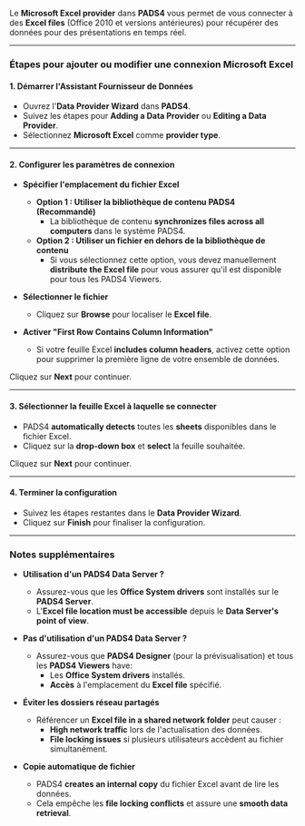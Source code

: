 Le **Microsoft Excel provider** dans **PADS4** vous permet de vous connecter à des **Excel files** (Office 2010 et versions antérieures) pour récupérer des données pour des présentations en temps réel.

***

### **Étapes pour ajouter ou modifier une connexion Microsoft Excel**

#### **1. Démarrer l'Assistant Fournisseur de Données**

* Ouvrez l'**Data Provider Wizard** dans **PADS4**.
* Suivez les étapes pour **Adding a Data Provider** ou **Editing a Data Provider**.
* Sélectionnez **Microsoft Excel** comme **provider type**.

***

#### **2. Configurer les paramètres de connexion**

* **Spécifier l'emplacement du fichier Excel**
  * **Option 1 : Utiliser la bibliothèque de contenu PADS4 (Recommandé)**
    * La bibliothèque de contenu **synchronizes files across all computers** dans le système PADS4.
  * **Option 2 : Utiliser un fichier en dehors de la bibliothèque de contenu**
    * Si vous sélectionnez cette option, vous devez manuellement **distribute the Excel file** pour vous assurer qu'il est disponible pour tous les PADS4 Viewers.

* **Sélectionner le fichier**
  * Cliquez sur **Browse** pour localiser le **Excel file**.

* **Activer "First Row Contains Column Information"**
  * Si votre feuille Excel **includes column headers**, activez cette option pour supprimer la première ligne de votre ensemble de données.

Cliquez sur **Next** pour continuer.

***

#### **3. Sélectionner la feuille Excel à laquelle se connecter**

* PADS4 **automatically detects** toutes les **sheets** disponibles dans le fichier Excel.
* Cliquez sur la **drop-down box** et **select** la feuille souhaitée.

Cliquez sur **Next** pour continuer.

***

#### **4. Terminer la configuration**

* Suivez les étapes restantes dans le **Data Provider Wizard**.
* Cliquez sur **Finish** pour finaliser la configuration.

***

### **Notes supplémentaires**

* **Utilisation d'un PADS4 Data Server ?**
  * Assurez-vous que les **Office System drivers** sont installés sur le **PADS4 Server**.
  * L'**Excel file location must be accessible** depuis le **Data Server's point of view**.

* **Pas d'utilisation d'un PADS4 Data Server ?**
  * Assurez-vous que **PADS4 Designer** (pour la prévisualisation) et tous les **PADS4 Viewers** have:
    * Les **Office System drivers** installés.
    * **Accès** à l'emplacement du **Excel file** spécifié.

* **Éviter les dossiers réseau partagés**
  * Référencer un **Excel file in a shared network folder** peut causer :
    * **High network traffic** lors de l'actualisation des données.
    * **File locking issues** si plusieurs utilisateurs accèdent au fichier simultanément.

* **Copie automatique de fichier**
  * PADS4 **creates an internal copy** du fichier Excel avant de lire les données.
  * Cela empêche les **file locking conflicts** et assure une **smooth data retrieval**.
